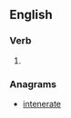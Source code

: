 ==English==

===Verb===
{{infl|en|verb}}

# {{obsolete spelling of|[[entertain]]}}

===Anagrams===
* [[intenerate#English|intenerate]]